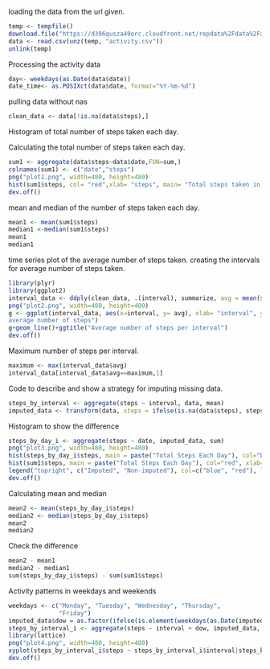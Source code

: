 loading the data from the url given.

```{r, echo = TRUE}
temp <- tempfile()
download.file("https://d396qusza40orc.cloudfront.net/repdata%2Fdata%2Factivity.zip",temp)
data <- read.csv(unz(temp, "activity.csv"))
unlink(temp)
```

Processing the activity data

```{r, echo=TRUE}
day<- weekdays(as.Date(data$date))
date_time<- as.POSIXct(data$date, format="%Y-%m-%d")
```

pulling data without nas

```{r, echo= TRUE}
clean_data <- data[!is.na(data$steps),]
```

Histogram of total number of steps taken each day.

Calculating the total number of steps taken each day.

```{r, echo= TRUE}
sum1 <- aggregate(data$steps~data$date,FUN=sum,)
colnames(sum1) <- c("date","steps")
png("plot1.png", width=480, height=480)
hist(sum1$steps, col= "red",xlab= "steps", main= "Total steps taken in a day")
dev.off()
```

mean and median of the number of steps taken each day.

```{r, echo= TRUE}
mean1 <- mean(sum1$steps)
median1 <-median(sum1$steps)
mean1
median1
```

time series plot of the average number of steps taken.
creating the intervals for average number of steps taken.

```{r, echo= TRUE}
library(plyr)
library(ggplot2)
interval_data <- ddply(clean_data, .(interval), summarize, avg = mean(steps))
png("plot2.png", width=480, height=480)
g <- ggplot(interval_data, aes(x=interval, y= avg), xlab= "interval", ylab= "
average number of steps")
g+geom_line()+ggtitle("Average number of steps per interval")
dev.off()
```

Maximum number of steps per interval.
``` {r, echo= TRUE}
maximum <- max(interval_data$avg)
interval_data[interval_data$avg==maximum,1]
```

Code to describe and show a strategy for imputing missing data.


```{r, echo=TRUE}
steps_by_interval <- aggregate(steps ~ interval, data, mean)
imputed_data <- transform(data, steps = ifelse(is.na(data$steps), steps_by_interval$steps[match(data$interval, steps_by_interval$interval)], data$steps))
```

Histogram to show the difference
```{r, echo= TRUE}
steps_by_day_i <- aggregate(steps ~ date, imputed_data, sum)
png("plot3.png", width=480, height=480)
hist(steps_by_day_i$steps, main = paste("Total Steps Each Day"), col="blue", xlab="Number of Steps")
hist(sum1$steps, main = paste("Total Steps Each Day"), col="red", xlab="Number of Steps", add=T)
legend("topright", c("Imputed", "Non-imputed"), col=c("blue", "red"), lwd=10)
dev.off()
```

Calculating mean and median
```{r, echo= TRUE}
mean2 <- mean(steps_by_day_i$steps)
median2 <- median(steps_by_day_i$steps)
mean2
median2
```

Check the difference 
```{r, echo= TRUE}
mean2 - mean1
median2 - median1
sum(steps_by_day_i$steps) - sum(sum1$steps)
```

Activity patterns in weekdays and weekends

```{r, echo= TRUE}
weekdays <- c("Monday", "Tuesday", "Wednesday", "Thursday", 
              "Friday")
imputed_data$dow = as.factor(ifelse(is.element(weekdays(as.Date(imputed_data$date)),weekdays), "Weekday", "Weekend"))
steps_by_interval_i <- aggregate(steps ~ interval + dow, imputed_data, mean)
library(lattice)
png("plot4.png", width=480, height=480)
xyplot(steps_by_interval_i$steps ~ steps_by_interval_i$interval|steps_by_interval_i$dow, main="Average Steps per Day by Interval",xlab="Interval", ylab="Steps",layout=c(1,2), type="l")
dev.off()
```


